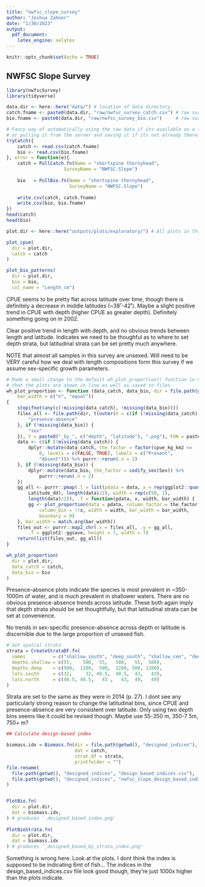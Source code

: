 ```yaml
---
title: "nwfsc_slope_survey"
author: "Joshua Zahner"
date: "1/30/2023"
output: 
  pdf_document:
    latex_engine: xelatex
---
```


```r
knitr::opts_chunk$set(echo = TRUE)
```

## NWFSC Slope Survey

```r
library(nwfscSurvey)
library(tidyverse)

data.dir <- here::here("data/") # location of data directory
catch.fname <- paste0(data.dir, "raw/nwfsc_survey_catch.csv") # raw survey catch filename
bio.fname <- paste0(data.dir, "raw/nwfsc_survey_bio.csv")     # raw survey bio filename
```

```r
# Fancy way of automatically using the raw data if its available as a file
# or pulling it from the server and saving it if its not already there.
tryCatch({
    catch <- read.csv(catch.fname)
    bio <- read.csv(bio.fname)
}, error = function(e){
    catch = PullCatch.fn(Name = "shortspine thornyhead", 
                     SurveyName = "NWFSC.Slope")
                     
    bio   = PullBio.fn(Name = "shortspine thornyhead", 
                       SurveyName = "NWFSC.Slope")
    
    write.csv(catch, catch.fname)
    write.csv(bio, bio.fname)
})
head(catch)
head(bio)
```

```r
plot.dir <- here::here("outputs/plots/exploratory/") # All plots in this dir

plot_cpue(
  dir = plot.dir, 
  catch = catch
)

plot_bio_patterns(
  dir = plot.dir, 
  bio = bio, 
  col_name = "Length_cm")

```
CPUE seems to be pretty flat across latitude over time, though there is definitely a decrease in middle latitudes (~38˚-42˚). Maybe a slight positive trend in CPUE with depth (higher CPUE as greater depth). Definitely something going on in 2002.

Clear positive trend in length with depth, and no obvious trends between length and latitude. Indicates we need to be thoughful as to where to set depth strata, but latitudinal strata can be set pretty much anywhere.

NOTE that almost all samples in this survey are unsexed. Will need to be VERY careful how we deal with length compositions form this survey if we assume sex-specific growth parameters.

```r
# Made a small change to the default wh_plot_proportion() function in nwfscSurvey so
# that the plots are shown in line as well as saved to files.
wh_plot_proportion <- function (data_catch, data_bio, dir = file.path(getwd(), "plots"), 
    bar_width = c("n", "equal")) 
{
    stopifnot(any(c(!missing(data_catch), !missing(data_bio))))
    files_all <- file.path(dir, t(outer(X = c(if (!missing(data_catch)) {
        "presence-absence"
    }, if (!missing(data_bio)) {
        "sex"
    }), Y = paste0("_by_", c("depth", "latitude"), ".png"), FUN = paste0)))
    data <- c(if (!missing(data_catch)) {
        dplyr::mutate(data_catch, the_factor = factor(cpue_kg_km2 <= 
            0, levels = c(FALSE, TRUE), labels = c("Present", 
            "Absent"))) %>% purrr::rerun(.n = 2)
    }, if (!missing(data_bio)) {
        dplyr::mutate(data_bio, the_factor = codify_sex(Sex)) %>% 
            purrr::rerun(.n = 2)
    })
    gg_all <- purrr::pmap(.l = list(pdata = data, x = rep(ggplot2::quos(Depth_m, 
        Latitude_dd), length(data)/2), width = rep(c(50, 1), 
        length(data)/2)), .f = function(pdata, x, width, bar_width) {
        gg <- plot_proportion(data = pdata, column_factor = the_factor, 
            column_bin = !!x, width = width, bar_width = bar_width, 
            boundary = 0)
    }, bar_width = match.arg(bar_width))
    files_out <- purrr::map2_chr(.x = files_all, .y = gg_all, 
        .f = ggplot2::ggsave, height = 7, width = 7)
    return(list(files_out, gg_all))
}

wh_plot_proportion(
  dir = plot.dir,
  data_catch = catch,
  data_bio = bio
)
```
Presence-absence plots indicate the species is most prevalent in ~350-1000m of water, and is much prevalent in shallower waters. There are no obvious presence-absence trends across latitude. These both again imply that depth strata should be set thoughtfully, but that latitudinal strata can be set at convenience.

No trends in sex-specific presence-absence across depth or latitude is discernible due to the large proportion of unsexed fish.

```r
# Set spatial strata
strata = CreateStrataDF.fn(
  names          = c("shallow_south", "deep_south", "shallow_cen", "deep_cen", "shallow_north", "deep_north"), 
  depths.shallow = c(55,    500,  55,   500,   55,  500),
  depths.deep    = c(500,  1280,  500,  1280, 500, 1280),
  lats.south     = c(32,     32, 40.5,  40.5,  43,   43),
  lats.north     = c(40.5, 40.5,   43 ,   43,  49, 	 49)
)
```
Strata are set to the same as they were in 2014 (p. 27).
I dont see any particularly strong reason to change the latitudinal bins, since CPUE and presence-absence are very consistent over latitude.
Only using two depth bins seems like it could be revised though. Maybe use 55-350 m, 350-7 5m, 750+ m?


```r
## Calculate design-based index

biomass.idx = Biomass.fn(dir = file.path(getwd(), "designed_indices"), 
                         dat = catch,  
                         strat.df = strata,
                         printfolder = "")
file.rename(
  file.path(getwd(), "designed_indices", "design_based_indices.csv"),
  file.path(getwd(), "designed_indices", "nwfsc_slope_design_based_indices.csv")
)


PlotBio.fn(
  dir = plot.dir, 
  dat = biomass.idx,
) # produces '_designed_based_index.png'
  
PlotBioStrata.fn(
  dir = plot.dir,
  dat = biomass.idx
) # produces '_designed_based_by_strata_index.png'

```
Something is wrong here. Look at the plots. I dont think the index is supposed to be indicating 6mt of fish...
The indices in the design_based_indices.csv file look good though, they're just 1000x higher than the plots indicate.
